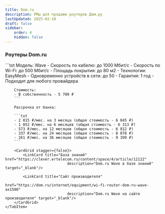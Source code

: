 ```yaml
---
title: Dom.ru
description: РМы для продажи роутеров Дом.ру
lastUpdated: 2025-02-10
draft: false
sidebar:
    order: 4
    hidden: false
---
```



<CardGrid stagger={false}>
    <LinkCard title="Города с рассрочкой"
                        href="https://clever.ertelecom.ru/content/space/4/folder/635/article/13578/page/0"
                        description="Список городов с доступной рассрочкой в базе знаний" target="_blank"/>
    <LinkCard title="Оформление рассрочки"
                        href="https://clever.ertelecom.ru/content/space/4/folder/635/article/13578/page/8"
                        description="Инструкция по оформлению рассрочки в базе знаний" target="_blank"/>
</CardGrid>

### Роутеры Dom.ru

<Tabs>
    <TabItem label="Wave">
        ```txt
        Модель: Wave
        - Скорость по кабелю: до 1000 Мбит/с
        - Скорость по Wi-Fi: до 500 Мбит/с
        - Площадь покрытия: до 80 м2
        - Технологии: EasyMesh
        - Одновременно устройств в сети: до 50
        - Гарантия: 1 год
        - Подходит для любого провайдера

        Стоимость:
        - В собственность - 5 700 ₽
        ```

        Рассрочка от банка:

        ```txt
        - 2 015 ₽/мес. на 3 месяца (общая стоимость - 6 045 ₽)
        - 1 052 ₽/мес. на 6 месяцев (общая стоимость - 6 313 ₽)
        - 573 ₽/мес. на 12 месяцев (общая стоимость - 6 812 ₽)
        - 337 ₽/мес. на 24 месяцев (общая стоимость - 8 078 ₽)
        - 261 ₽/мес. на 36 месяцев (общая стоимость - 9 399 ₽)
        ```

        <CardGrid stagger={false}>
            <LinkCard title="База знаний" href="https://clever.ertelecom.ru/content/space/4/article/12122"
                                description="Dom.ru Wave в базе знаний" target="_blank"/>

            <LinkCard title="Сайт производителя"
                                href="https://dom.ru/internet/equipment/wi-fi-router-dom-ru-wave-ax1500"
                                description="Dom.ru Wave на сайте производителя" target="_blank"/>
        </CardGrid>
    </TabItem>
</Tabs>
